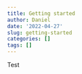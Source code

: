 ```yaml
---
title: Getting started
author: Daniel
date: '2022-04-27'
slug: getting-started
categories: []
tags: []
---
```


Test